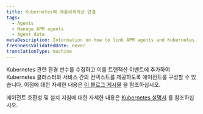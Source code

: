 ```yaml
---
title: Kubernetes에 애플리케이션 연결
tags:
  - Agents
  - Manage APM agents
  - Agent data
metaDescription: Information on how to link APM agents and Kubernetes.
freshnessValidatedDate: never
translationType: machine
---
```


Kubernetes 관련 환경 변수를 수집하고 이를 트랜잭션 이벤트에 추가하여 Kubernetes 클러스터와 서비스 간의 컨텍스트를 제공하도록 에이전트를 구성할 수 있습니다. 이점에 대한 자세한 내용은 [이 블로그 게시물](https://blog.newrelic.com/engineering/monitoring-application-performance-in-kubernetes/) 을 참조하십시오.

에이전트 호환성 및 설치 지침에 대한 자세한 내용은 [Kubernetes 설명서](/docs/integrations/kubernetes-integration/metadata-injection/kubernetes-apm-metadata-injection) 를 참조하십시오.
